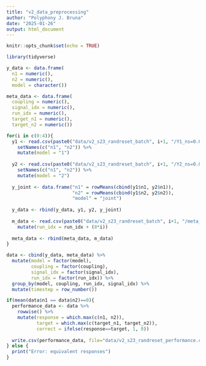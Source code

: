 ```yaml
---
title: "v2_data_preprocessing"
author: "Polyphony J. Bruna"
date: "2025-01-26"
output: html_document
---
```


```r
knitr::opts_chunk$set(echo = TRUE)
```

```r
library(tidyverse)
```

```r
y_data <- data.frame(
  n1 = numeric(),
  n2 = numeric(),
  model = character())

meta_data <- data.frame(
  coupling = numeric(),
  signal_idx = numeric(),
  run_idx = numeric(),
  target_n1 = numeric(),
  target_n2 = numeric())

for(i in c(0:4)){
  y1 <- read.csv(paste0("data/v2_s23_randreset_batch", i+1, "/Y1_ns=0.0_r1=100_r2=100.csv")) %>%
    setNames(c("n1", "n2")) %>%
    mutate(model = "1")
  
  y2 <- read.csv(paste0("data/v2_s23_randreset_batch", i+1, "/Y2_ns=0.0_r1=100_r2=100.csv")) %>%
    setNames(c("n1", "n2")) %>%
    mutate(model = "2")
  
  y_joint <- data.frame("n1" = rowMeans(cbind(y1$n1, y2$n1)),
                        "n2" = rowMeans(cbind(y1$n2, y2$n2)),
                        "model" = "joint")
  
  y_data <- rbind(y_data, y1, y2, y_joint)
  
  m_data <- read.csv(paste0("data/v2_s23_randreset_batch", i+1, "/meta_data.csv")) %>%
    mutate(run_idx = run_idx + (8*i))
  
  meta_data <- rbind(meta_data, m_data)
}
```

```r
data <- cbind(y_data, meta_data) %>%
  mutate(model = factor(model),
         coupling = factor(coupling),
         signal_idx = factor(signal_idx),
         run_idx = factor(run_idx)) %>%
  group_by(model, coupling, run_idx, signal_idx) %>%
  mutate(timestep = row_number())
```

```r
if(mean(data$n1 == data$n2)==0){
  performance_data <- data %>%
    rowwise() %>%
    mutate(response = which.max(c(n1, n2)),
           target = which.max(c(target_n1, target_n2)),
           correct = ifelse(response==target, 1, 0))
  
  write.csv(performance_data, file="data/v2_s23_randreset_performance.csv")
} else {
  print("Error: equivalent responses")
}
```




